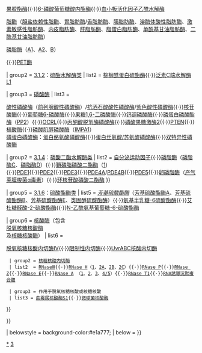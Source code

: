 {{Navbox
| name = 酯酶类
| title = [[水解酶]]：[[酯酶|酯酶类]]（[[EC编号|EC]] 3.1）
| titlestyle = background:#ffe777;
| groupstyle = background-color:#f6b666;
| evenstyle = background:#fff1f1;

| group1 = [[酶列表_(EC_3.1)#EC_3.1.1：羧酸酯水解酶类|3.1.1]]：[[羧酸酯水解酶|羧酸酯水解酶类]]
|  list1 = [[胆碱酯酶]]（[[乙酰胆碱酯酶]]、{{le|丁酰胆碱酯酶|Butyrylcholinesterase}}）{{·}}[[果胶酯酶]]{{·}}[[6-磷酸葡萄糖酸内酯酶]]{{·}}[[血小板活化因子乙酰水解酶]]

[[脂酶]]（[[胆盐依赖性脂酶]]、[[胃脂肪酶]]/[[舌脂肪酶]]、[[胰脂肪酶]]、[[溶酶体酸性脂肪酶]]、[[激素敏感性脂肪酶]]、[[内皮脂肪酶]]、[[肝脂肪酶]]、[[脂蛋白脂肪酶]]、[[单酰基甘油脂肪酶]]、[[二酰基甘油脂肪酶]]）

[[磷脂酶]]（[[磷脂酶A1|A1]]、[[磷脂酶A2|A2]]、[[磷脂酶B|B]]）

{{le|角质酶|Cutinase}}{{·}}[[PET酶]]

| group2 = [[酶列表_(EC_3.1)#EC_3.1.2：硫酯水解酶类|3.1.2]]：[[硫酯水解酶|硫酯水解酶类]]
|  list2 = [[棕榈酰蛋白硫酯酶]]{{·}}[[泛素C端水解酶L1]]

| group3 = [[磷酸酶]]
|  list3 = 

{{Navbox subgroup
| groupstyle = background-color:#f9c555
| evenstyle = background:#fff1f1
| group1 = [[酶列表_(EC_3.1)#EC_3.1.3：磷酸单酯水解酶类|3.1.3]]： [[磷酸单酯水解酶|磷酸单酯水解酶类]]
|  list1 = [[碱性磷酸酶]]（[[小肠碱性磷酸酶|ALPI]]、[[组织非特异性碱性磷酸酶同工酶|ALPL]]、[[胎盘碱性磷酸酶|ALPP]]）{{·}}[[酸性磷酸酶]]（[[前列腺酸性磷酸酶]]）/[[抗酒石酸酸性磷酸酶]]/[[紫色酸性磷酸酶]]{{·}}[[核苷酸酶]]{{·}}[[葡萄糖6-磷酸酶]]{{·}}[[果糖1,6-二磷酸酶]]{{·}}[[钙调磷酸酶]]{{·}}[[磷蛋白磷酸酯酶]]（[[蛋白磷酸酶2|PP2]]）{{·}}[[肌醇多磷酸5-磷酸酶OCRL-1|OCRL]]{{·}}[[丙酮酸脱氢酶磷酸酶]]{{·}}[[磷酸果糖激酶2]]{{·}}[[PTEN (基因)|PTEN]]{{·}}[[植酸酶]]{{·}}[[磷酸肌醇磷酸酶]]（[[肌醇单磷酸酶|IMPA1]]）<br />

[[磷蛋白磷酸酶]]：[[蛋白酪氨酸磷酸酶]]{{·}}[[蛋白丝氨酸/苏氨酸磷酸酶]]{{·}}[[双特异性磷酸酶]]

| group2 = [[酶列表_(EC_3.1)#EC_3.1.4：磷酸二酯酶水解酶类|3.1.4]]：[[磷酸二酯水解酶|磷酸二酯水解酶类]]
| list2 = [[自分泌运动因子]]{{·}}[[磷脂酶]]（[[磷脂酶C]]、[[磷脂酶D]]）{{·}}[[鞘磷脂磷酸二酯酶]]（[[鞘磷脂磷酸二酯酶1|1]]){{·}}[[磷酸二酯酶1|PDE1]]{{·}}[[磷酸二酯酶2|PDE2]]{{·}}[[磷酸二酯酶3|PDE3]]{{·}}[[磷酸二酯酶4A|PDE4A]]/[[ 磷酸二酯酶4B|PDE4B]]{{·}}[[环磷酸鸟苷特异性磷酸二酯酶5型|PDE5]]{{·}}[[卵磷脂酶]]（[[产气荚膜梭菌α毒素]]）{{·}}[[环核苷酸磷酸二酯酶]]
}}

| group5 = [[酶列表_(EC_3.1)#EC_3.1.6：硫酸酯水解酶类|3.1.6]]：[[硫酸酯酶|硫酸酯酶类]]
|  list5 = ''[[芳基硫酸酯酶]]''（[[芳基硫酸酯酶A]]、[[芳基硫酸酯酶B]]、[[芳基硫酸酯酶E]]、[[类固醇硫酸酯酶]]）{{·}}[[氨基半乳糖-6硫酸酯酶]]{{·}}[[艾杜糖醛酸-2-硫酸酯酶]]{{·}}[[N-乙酰氨基葡萄糖-6-硫酸酯酶]]  

| group6 = [[核酸酶]]（包含<BR>[[脱氧核糖核酸酶]]<BR>及[[核糖核酸酶]]）
|  list6 = 

{{Navbox subgroup
| groupstyle = background-color:#f9c555;
| evenstyle = background:#fff1f1;

| group1 = 3.1.11-3.1.16：[[外切酶]]
| list1 = 

  {{Navbox subgroup
  | groupstyle = background-color:#fed777;
  | evenstyle = background:#fff1f1;

  | group1 = [[脱氧核糖核酸外切酶]]
  |  list1 = [[RecBCD]]

  | group2 = [[核糖核酸外切酶]]
  | list2  = [[寡核苷酸酶]]

}}

| group2 = 3.1.21-3.1.31：[[内切酶]]
|  list2 = 
  
  {{Navbox subgroup
  | groupstyle = background-color:#fed777;
  | evenstyle = background:#fff1f1;

  | group1 = [[脱氧核糖核酸内切酶]]
  | list1 = [[脱氧核糖核酸内切酶Ⅰ]]{{·}}[[脱氧核糖核酸内切酶Ⅱ]]{{·}}[[脱氧核糖核酸内切酶Ⅳ]]{{·}}[[限制酶|限制性内切酶]]{{·}}[[UvrABC核酸内切酶]]

  | group2 = [[核糖核酸内切酶]]
  | list2  = [[核糖核酸酶Ⅲ|RNaseⅢ]]{{·}}[[核糖核酸酶H|RNase H]]（[[核糖核酸酶H1|1]]、[[核糖核酸酶H2A|2A]]、[[核糖核酸酶H2B|2B]]、[[核糖核酸酶H2C|2C]]）{{·}}[[核糖核酸酶P|RNase P]]{{·}}[[核糖核酸酶Z|RNase Z]]{{·}}[[核糖核酸酶E|RNase E]]{{·}}[[核糖核酸酶A|RNase A]] （[[RNASE1|1]]、[[嗜酸性粒细胞源性神经毒素|2]]、[[嗜酸性粒细胞阳离子蛋白|3]]、[[血管生成素|4/5]]）{{·}}[[核糖核酸酶T1|RNase T1]]{{·}}[[RNA誘導沉默複合體]]

  | group3 = 作用于脱氧核糖核酸或核糖核酸
  | list3 = [[曲霉属核酸酶S1]]{{·}}[[微球菌核酸酶]]
}}

}}

| belowstyle = background-color:#e1a777;
| below = {{酶类导航}}
}}<noinclude>

[[Category:EC 3.1|*]]
[[Category:酶模板|3]]
</noinclude>